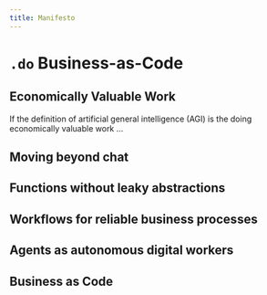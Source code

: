 ```yaml
---
title: Manifesto
---
```


# `.do` Business-as-Code

## Economically Valuable Work

If the definition of artificial general intelligence (AGI) is the doing economically valuable work ...

## Moving beyond chat

## Functions without leaky abstractions

## Workflows for reliable business processes

## Agents as autonomous digital workers

## Business as Code
